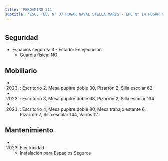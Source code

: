 ```yaml
---
title: 'PERGAMINO 211'
subtitle: 'ESC. TEC. N° 37 HOGAR NAVAL STELLA MARIS - EPC N° 14 HOGAR NAVAL STELLA MARIS - ESEA EN DANZA RAMICONE CURSO VOCACIONAL DE FOLKLORE N° 01'
---
```


#


## Seguridad

*  Espacios seguros: 3 - Estado: En ejecución 
    + Guardia física: NO





## Mobiliario

*  (2023) : Escritorio 2, Mesa pupitre doble 30, Pizarrón 2, Silla escolar 62 

*  (2022) : Escritorio 3, Mesa pupitre doble 68, Pizarrón 2, Silla escolar 134 

*  (2021) : Escritorio 4, Mesa pupitre doble 80, Mesa trabajo estante 6, Pizarrón 2, Silla escolar 144, Varios 12 





## Mantenimiento

*  (2023) Electricidad 
    + Instalacion para Espacios Seguros



